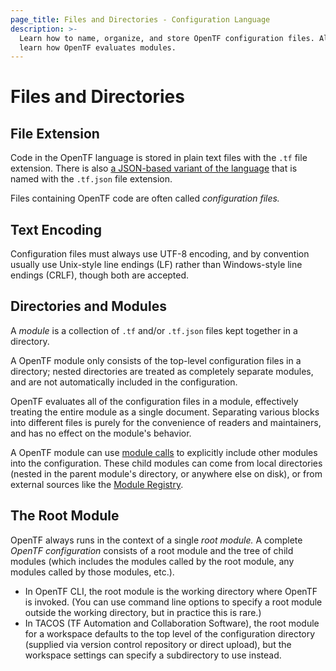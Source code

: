 ```yaml
---
page_title: Files and Directories - Configuration Language
description: >-
  Learn how to name, organize, and store OpenTF configuration files. Also
  learn how OpenTF evaluates modules.
---
```


# Files and Directories

## File Extension

Code in the OpenTF language is stored in plain text files with the `.tf` file
extension. There is also
[a JSON-based variant of the language](/opentf/language/syntax/json) that is named with
the `.tf.json` file extension.

Files containing OpenTF code are often called _configuration files._

## Text Encoding

Configuration files must always use UTF-8 encoding, and by convention
usually use Unix-style line endings (LF) rather than Windows-style
line endings (CRLF), though both are accepted.

## Directories and Modules

A _module_ is a collection of `.tf` and/or `.tf.json` files kept together in a
directory.

A OpenTF module only consists of the top-level configuration files in a
directory; nested directories are treated as completely separate modules, and
are not automatically included in the configuration.

OpenTF evaluates all of the configuration files in a module, effectively
treating the entire module as a single document. Separating various blocks into
different files is purely for the convenience of readers and maintainers, and
has no effect on the module's behavior.

A OpenTF module can use [module calls](/opentf/language/modules) to
explicitly include other modules into the configuration. These child modules can
come from local directories (nested in the parent module's directory, or
anywhere else on disk), or from external sources like the
[Module Registry](https://registry.terraform.io).

## The Root Module

OpenTF always runs in the context of a single _root module._ A complete
_OpenTF configuration_ consists of a root module and the tree of child
modules (which includes the modules called by the root module, any modules
called by those modules, etc.).

- In OpenTF CLI, the root module is the working directory where OpenTF is
  invoked. (You can use command line options to specify a root module outside
  the working directory, but in practice this is rare.)
- In TACOS (TF Automation and Collaboration Software), the root module for a workspace
  defaults to the top level of the configuration directory (supplied via version
  control repository or direct upload), but the workspace settings can specify a
  subdirectory to use instead.
